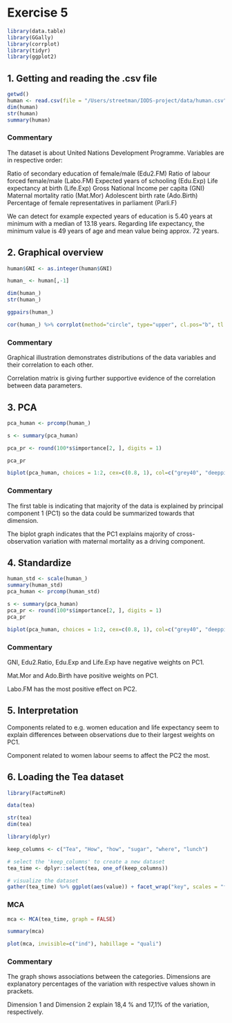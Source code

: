 # Exercise 5

```r
library(data.table)
library(GGally)
library(corrplot)
library(tidyr)
library(ggplot2)
```


## 1. Getting and reading the .csv file

```r
getwd()
human <- read.csv(file = "/Users/streetman/IODS-project/data/human.csv", header = T, sep=",")
dim(human)
str(human)
summary(human)

```

### Commentary
The dataset is about United Nations Development Programme. Variables are in respective order:

Ratio of secondary education of female/male (Edu2.FM)
Ratio of labour forced female/male (Labo.FM)
Expected years of schooling (Edu.Exp)
Life expectancy at birth (Life.Exp)
Gross National Income per capita (GNI)
Maternal mortality ratio (Mat.Mor)
Adolescent birth rate (Ado.Birth)
Percentage of female representatives in parliament (Parli.F)

We can detect for example expected years of education is 5.40 years at minimum with a median of 13.18 years. Regarding life expectancy, the minimum value is 49 years of age and mean value being approx. 72 years.


## 2. Graphical overview


```r

human$GNI <- as.integer(human$GNI)

human_ <- human[,-1]

dim(human_)
str(human_)

ggpairs(human_)

```

```r

cor(human_) %>% corrplot(method="circle", type="upper", cl.pos="b", tl.pos="d", tl.cex = 0.6)

```

### Commentary

Graphical illustration demonstrates distributions of the data variables and their correlation to each other.

Correlation matrix is giving further supportive evidence of the correlation between data parameters.


## 3. PCA

```r
pca_human <- prcomp(human_)

s <- summary(pca_human)

pca_pr <- round(100*s$importance[2, ], digits = 1)

pca_pr
```

```r

biplot(pca_human, choices = 1:2, cex=c(0.8, 1), col=c("grey40", "deeppink2"))

```


### Commentary

The first table is indicating that majority of the data is explained by principal component 1 (PC1) so the data could be summarized towards that dimension.

The biplot graph indicates that the PC1 explains majority of cross-observation variation with maternal mortality as a driving component.


## 4. Standardize
```r

human_std <- scale(human_)
summary(human_std)
pca_human <- prcomp(human_std)

s <- summary(pca_human)
pca_pr <- round(100*s$importance[2, ], digits = 1)
pca_pr
```


```r
biplot(pca_human, choices = 1:2, cex=c(0.8, 1), col=c("grey40", "deeppink2"))
```

### Commentary

GNI, Edu2.Ratio, Edu.Exp and Life.Exp have negative weights on PC1.

Mat.Mor and Ado.Birth have positive weights on PC1.

Labo.FM has the most positive effect on PC2.


## 5. Interpretation
Components related to e.g. women education and life expectancy seem to explain differences between observations due to their largest weights on PC1.

Component related to women labour seems to affect the PC2 the most.


## 6. Loading the Tea dataset


```r
library(FactoMineR)

data(tea)

str(tea)
dim(tea)
```


```r
library(dplyr)

keep_columns <- c("Tea", "How", "how", "sugar", "where", "lunch")

# select the 'keep_columns' to create a new dataset
tea_time <- dplyr::select(tea, one_of(keep_columns))

# visualize the dataset
gather(tea_time) %>% ggplot(aes(value)) + facet_wrap("key", scales = "free") + geom_bar() + theme(axis.text.x =  element_text(angle = 45, hjust = 1, size = 8))
```

### MCA

```r
mca <- MCA(tea_time, graph = FALSE)

summary(mca)

plot(mca, invisible=c("ind"), habillage = "quali")
```

### Commentary

The graph shows associations between the categories. Dimensions are explanatory percentages of the variation with respective values shown in prackets.

Dimension 1 and Dimension 2 explain 18,4 % and 17,1% of the variation, respectively.


